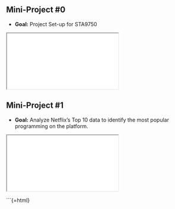 ## Mini-Project #0 {#mini-project-00}
<div class="project-block fade-section">

- **Goal:** Project Set-up for STA9750  

<div class="mp-embed">
  <iframe
    src="index.html"
    title="Mini-Project 0 Preview"
    loading="lazy"
    referrerpolicy="no-referrer"
    sandbox="allow-same-origin allow-scripts allow-popups allow-forms"
  ></iframe>
</div>

</div>


## Mini-Project #1 {#mini-project-01}
<div class="project-block fade-section">

- **Goal:** Analyze Netflix's Top 10 data to identify the most popular programming on the platform.

<div class="mp-embed">
  <iframe
    src="mp01.html"
    title="Mini-Project 1 Preview"
    loading="lazy"
    referrerpolicy="no-referrer"
    sandbox="allow-same-origin allow-scripts allow-popups allow-forms"
  ></iframe>
</div>

</div>

<!-- For fade transition -->
```{=html}
<script>
document.addEventListener("DOMContentLoaded", () => {
  const observer = new IntersectionObserver(
    (entries) => {
      entries.forEach(entry => {
        if (entry.isIntersecting) {
          entry.target.classList.add("visible");
        }
        else {
          entry.target.classList.remove("visible");
        }
      });
    },
    { threshold: 0.2 }
  );
  document.querySelectorAll(".fade-section").forEach(el => observer.observe(el));
});
</script>
